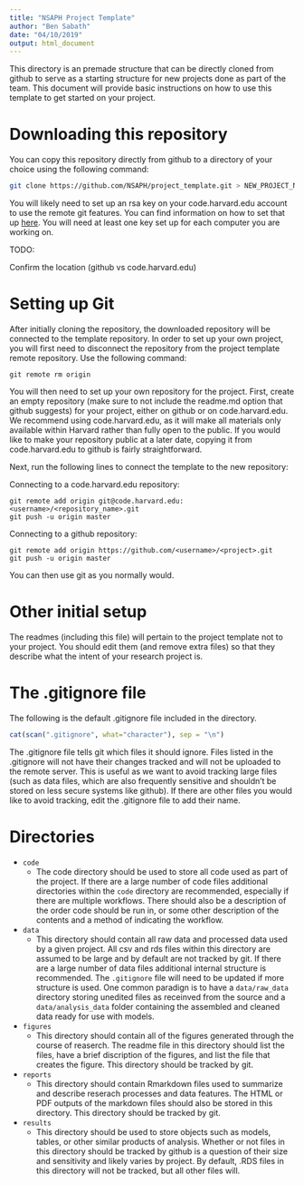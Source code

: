 ```yaml
---
title: "NSAPH Project Template"
author: "Ben Sabath"
date: "04/10/2019"
output: html_document
---
```


This directory is an premade structure that can be directly cloned from github
to serve as a starting structure for new projects done as part of the team. This document
will provide basic instructions on how to use this template to get started on your project.

# Downloading this repository

You can copy this repository directly from github to a directory of your choice using the following
command:
```bash
git clone https://github.com/NSAPH/project_template.git > NEW_PROJECT_NAME
```
You will likely need to set up an rsa key on your code.harvard.edu account to use the remote git features.
You can find information on how to set that up [here](https://help.github.com/enterprise/2.12/user/articles/adding-a-new-ssh-key-to-your-github-account). You will need at least one key set up for each computer you are working on.

TODO:

Confirm the location (github vs code.harvard.edu)

# Setting up Git

After initially cloning the repository, the downloaded repository will be connected to the template repository. In order
to set up your own project, you will first need to disconnect the repository from the project template remote repository.
Use the following command:
```
git remote rm origin
```

You will then need to set up your own repository for the project.
First, create an empty repository (make sure to not include the readme.md option that github suggests) for your project,
either on github or on code.harvard.edu. We recommend using code.harvard.edu, as it will make all materials only available within
Harvard rather than fully open to the public. If you would like to make your repository public at a later date, copying it from
code.harvard.edu to github is fairly straightforward. 

Next, run the following lines to connect the template to the new repository:

Connecting to a code.harvard.edu repository:
```
git remote add origin git@code.harvard.edu:<username>/<repository_name>.git
git push -u origin master
```

Connecting to a github repository:
```
git remote add origin https://github.com/<username>/<project>.git
git push -u origin master
```

You can then use git as you normally would.

# Other initial setup
The readmes (including this file) will pertain to the project template not to your project. You should edit them (and remove extra files)
so that they describe what the intent of your research project is.


# The .gitignore file 

The following is the default .gitignore file included in the directory.
```r
cat(scan(".gitignore", what="character"), sep = "\n")
```

The .gitignore file tells git which files it should ignore. Files listed in the .gitignore will not have their changes tracked and will not
be uploaded to the remote server. This is useful as we want to avoid
tracking large files (such as data files, which are also frequently sensitive and shouldn't be stored on less secure systems
like github). If there are other files you would like to avoid tracking, edit the .gitignore file to add their name.

# Directories
- `code`
  - The code directory should be used to store all code used as part of the project. If there are a large number of code files
  additional directories within the `code` directory are recommended, especially if there are multiple workflows. There should also
  be a description of the order code should be run in, or some other description of the contents and a method of indicating the workflow.
- `data`
  - This directory should contain all raw data and processed data used by a given project.
  All csv and rds files within this directory are assumed to be large and by default are not tracked by git. If there
  are a large number of data files additional internal structure is recommended. The `.gitignore` file will need to be 
  updated if more structure is used. One common paradign is to have a `data/raw_data` directory storing unedited files
  as receinved from the source and a `data/analysis_data` folder containing the assembled and cleaned data ready for use with
  models.
- `figures`
  - This directory should contain all of the figures generated through the course of reaserch. The readme file in this directory
  should list the files, have a brief discription of the figures, and list the file that creates the figure. This directory should
  be tracked by git.
- `reports`
  - This directory should contain Rmarkdown files used to summarize and describe reserach processes and 
  data features. The HTML or PDF outputs of the markdown files should also be stored in this
  directory. This directory should be tracked by git.
- `results`
  - This directory should be used to store objects such as models, tables, or other similar products of analysis.
  Whether or not files in this directory should be tracked by github is a question of their size and sensitivity
  and likely varies by project. By default, .RDS files in this directory will not be tracked, but all other
  files will.